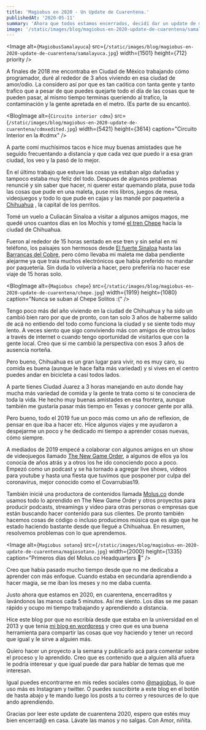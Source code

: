 ```yaml
---
title: 'Magiobus en 2020 - Un Update de Cuarentena.'
publishedAt: '2020-05-11'
summary: 'Ahora que todos estamos encerrados, decidí dar un update de mi último año.'
image: '/static/images/blog/magiobus-en-2020-update-de-cuarentena/samalayuca.jpg'
---
```


<Image
  alt={`MagiobusSamalayuca`}
  src={`/static/images/blog/magiobus-en-2020-update-de-cuarentena/samalayuca.jpg`}
  width={1501}
  height={712}
  priority
/>

A finales de 2018 me encontraba en Ciudad de México trabajando cómo programador, duré al rededor de 3 años viviendo en esa ciudad de amor/odio.
La considero así por que es tan caótica con tanta gente y tanto trafico que a pesar de que puedes quejarte todo el día de las cosas que te pueden pasar, al mismo tiempo terminas queriendo al trafico, la contaminación y la gente apretada en el metro. (Es parte de su encanto).

<BlogImage
  alt={`Circuito interior cdmx`}
  src={`/static/images/blog/magiobus-en-2020-update-de-cuarentena/cdmxedited.jpg`}
  width={5421}
  height={3614}
  caption="Circuito Interior en la #cdmx"
/>

A parte comí muchísimos tacos e hice muy buenas amistades que he seguido frecuentando a distancia y que cada vez que puedo ir a esa gran ciudad, los veo y la pasó de lo mejor.

En el último trabajo que estuve las cosas ya estaban algo dañadas y tampoco estaba muy feliz del todo. Despues de algunos problemas renuncié y sin saber que hacer, ni querer estar quemando plata, puse toda las cosas que pude en una maleta, puse mis libros, juegos de mesa, videojuegos y todo lo que pude en cajas y las mandé por paquetería a [Chihuahua](https://en.wikipedia.org/wiki/Chihuahua_City) , la capital de los perritos.

Tomé un vuelo a Culiacán Sinaloa a visitar a algunos amigos magos, me quedé unos cuantos días en los Mochis y tomé [el tren Chepe](https://en.wikipedia.org/wiki/Ferrocarril_Chihuahua_al_Pac%C3%ADfico) hacia la ciudad de Chihuahua.

Fueron al rededor de 15 horas sentado en ese tren y sin señal en mi teléfono, los paisajes son hermosos desde [El fuerte Sinaloa](https://en.wikipedia.org/wiki/El_Fuerte,_Sinaloa) hasta las [Barrancas del Cobre](https://en.wikipedia.org/wiki/Copper_Canyon), pero cómo llevaba mi maleta me daba pendiente alejarme ya que traía muchos electrónicos que había preferido no mandar por paquetería. Sin duda lo volvería a hacer, pero preferiría no hacer ese viaje de 15 horas solo.

<BlogImage
  alt={`Magiobus chepe`}
  src={`/static/images/blog/magiobus-en-2020-update-de-cuarentena/chepe.jpg`}
  width={1919}
  height={1080}
  caption="Nunca se suban al Chepe Solitos :("
/>

Tengo poco más del año viviendo en la ciudad de Chihuahua y ha sido un cambió bien raro por que de pronto, con tan solo 3 años de haberme salido de acá no entiendo del todo como funciona la ciudad y se siente todo muy lento. A veces siento que sigo conviviendo más con amigos de otros lados a través de internet o cuando tengo oportunidad de visitarlos que con la gente local. Creo que si me cambió la perspectiva con esos 3 años de ausencia norteña.

Pero bueno, Chihuahua es un gran lugar para vivir, no es muy caro, su comida es buena (aunque le hace falta más variedad)  y si vives en el centro puedes andar en bicicleta a casi todos lados.

A parte tienes Ciudad Juarez a 3 horas manejando en auto donde hay mucha más variedad de comida y la gente te trata como si te conociera de toda la vida. He hecho muy buenas amistades en esa frontera, aunque también me gustaría pasar más tiempo en Texas y conocer gente por allá.

Pero bueno, todo el 2019 fue un poco más como un año de reflexion, de pensar en que iba a hacer etc. Hice algunos viajes y me ayudaron a despejarme un poco y he dedicado mi tiempo a aprender cosas nuevas, cómo siempre.

A mediados de 2019 empecé a colaborar con algunos amigos en un show de videojuegos llamado [The New Game Order](https://www.youtube.com/tngovg), a algunos de ellos ya los conocía de años atrás y a otros los he ido conociendo poco a poco. Empezó como un podcast y se ha tornado a agregar live shows, videos para youtube y hasta una fiesta que tuvimos que posponer por culpa del coronavirus, mejor conocido como el Covarrubias19.

También inicié una productora de contenidos llamada [Molus.co](https://molus.co/) donde usamos todo lo aprendido en The New Game Order y otros proyectos para producir podcasts, streamings y video para otras personas o empresas que están buscando hacer contenido para sus clientes.  De pronto también hacemos cosas de código o incluso producimos música que es algo que he estado haciendo bastante desde que llegué a Chihuahua.  En resumen, resolvemos problemas con lo que aprendemos.

<Image
  alt={`Magiobus sotano`}
  src={`/static/images/blog/magiobus-en-2020-update-de-cuarentena/magiosotano.jpg`}
  width={2000}
  height={1335}
  caption="Primeros días del Molus.co Headquarters 🐙"
/>

Creo que había pasado mucho tiempo desde que no me dedicaba a aprender con más enfoque. Cuando estaba en secundaria aprendiendo a hacer magia, se me iban los meses y no me daba cuenta.

Justo ahora que estamos en 2020, en cuarentena, encerraditos y lavándonos las manos cada 5 minutos. Así me siento. Los días se me pasan rápido y ocupo mi tiempo trabajando y aprendiendo a distancia.

Hice este blog por que no escribía desde que estaba en la universidad en el 2013 y que tenia [mi blog en wordpress](https://magiomagio.wordpress.com/) y creo que es una buena herramienta para compartir las cosas que voy haciendo y tener un record que igual y le sirve a alguien más.

Quiero hacer un proyecto a la semana y publicarlo acá para comentar sobre el proceso y lo aprendido. Creo que es contenido que a alguien allá afuera le podría interesar y que igual puede dar para hablar de temas que me interesan.

Igual puedes encontrarme en mis redes sociales como [@magiobus](https://twitter.com/magiobus), lo que uso más es Instagram y twitter. O puedes suscribirte a este blog en el botón de hasta abajo y te mando luego los posts a tu correo y resources de lo que ando aprendiendo.

Gracias por leer este update de cuarentena 2020, espero que estés muy bien encerrad@ en casa. Lávate las manos y no salgas.
Con Amor, niñita.